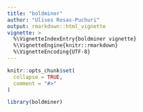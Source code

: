 ```yaml
---
title: "boldminer"
author: "Ulises Rosas-Puchuri"
output: rmarkdown::html_vignette
vignette: >
  %\VignetteIndexEntry{boldminer vignette}
  %\VignetteEngine{knitr::rmarkdown}
  %\VignetteEncoding{UTF-8}
---
```


```r
knitr::opts_chunk$set(
  collapse = TRUE,
  comment = "#>"
)
```

```r
library(boldminer)
```
